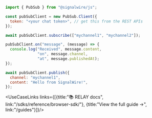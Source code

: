 ```js
import { PubSub } from "@signalwire/js";

const pubSubClient = new PubSub.Client({
  token: "<your chat token>", // get this from the REST APIs
});

await pubSubClient.subscribe(["mychannel1", "mychannel2"]);

pubSubClient.on("message", (message) => {
  console.log("Received", message.content,
              "on", message.channel,
              "at", message.publishedAt);
});

await pubSubClient.publish({
  channel: "mychannel1",
  content: "Hello from SignalWire!",
});
```


<UseCaseLinks links={[{title:"📚 RELAY docs", link:"/sdks/reference/browser-sdk/"}, {title:"View the full guide →", link:"/guides"}]}/>